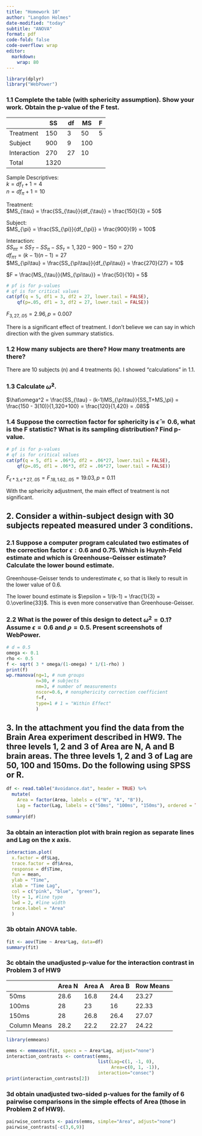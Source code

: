 ```yaml
---
title: "Homework 10"
author: "Langdon Holmes"
date-modified: "today"
subtitle: "ANOVA"
format: pdf
code-fold: false
code-overflow: wrap
editor: 
  markdown: 
    wrap: 80
---
```



```r
library(dplyr)
library("WebPower")
```

### 1.1 Complete the table (with sphericity assumption). Show your work. Obtain the p-value of the F test.

|             | SS   | df | MS | F |
|-------------|------|----|----|---|
| Treatment   | 150  | 3  | 50 | 5 |
| Subject     | 900  | 9  | 100|   |
| Interaction | 270  | 27 | 10 |   |
| Total       | 1320 |    |    |   |

Sample Descriptives:  
$k = df_{\tau} + 1 = 4$  
$n = df_{\pi} + 1 = 10$  

Treatment:  
$MS_{\tau} = \frac{SS_{\tau}}{df_{\tau}} = \frac{150}{3} = 50$  

Subject:  
$MS_{\pi} = \frac{SS_{\pi}}{df_{\pi}} = \frac{900}{9} = 100$  

Interaction:  
$SS_{\pi\tau} = SS_{T} - SS_{\pi} - SS_{\tau} = 1,320 - 900 - 150 = 270$  
$df_{\pi\tau} = (k-1)(n-1) = 27$  
$MS_{\pi\tau} = \frac{SS_{\pi\tau}}{df_{\pi\tau}} = \frac{270}{27} = 10$  

$F = \frac{MS_{\tau}}{MS_{\pi\tau}} = \frac{50}{10} = 5$  

```r
# pf is for p-values
# qf is for critical values
cat(pf(q = 5, df1 = 3, df2 = 27, lower.tail = FALSE),
    qf(p=.05, df1 = 3, df2 = 27, lower.tail = FALSE))
```
$F_{3,27,.05} = 2.96, p = 0.007$  

There is a significant effect of treatment. I don't believe we can say in which direction with the given summary statistics.

### 1.2 How many subjects are there? How many treatments are there?

There are 10 subjects (n) and 4 treatments (k). I showed "calculations" in 1.1.

### 1.3 Calculate $\hat\omega^2$.

$\hat\omega^2 = \frac{SS_{\tau} - (k-1)MS_{\pi\tau}}{SS_T+MS_\pi} = \frac{150 - 3(10)}{1,320+100} = \frac{120}{1,420} = .085$  

### 1.4 Suppose the correction factor for sphericity is $\hat\epsilon = 0.6$, what is the F statistic? What is its sampling distribution? Find p-value.

```r
# pf is for p-values
# qf is for critical values
cat(pf(q = 5, df1 = .06*3, df2 = .06*27, lower.tail = FALSE),
    qf(p=.05, df1 = .06*3, df2 = .06*27, lower.tail = FALSE))
```
$F_{\epsilon*3,\epsilon*27,.05} = F_{.18,1.62,.05} = 19.03, p = 0.11$  

With the sphericity adjustment, the main effect of treatment is not significant.

## 2. Consider a within-subject design with 30 subjects repeated measured under 3 conditions.

### 2.1 Suppose a computer program calculated two estimates of the correction factor $\epsilon: 0.6$ and 0.75. Which is Huynh-Feld estimate and which is Greenhouse-Geisser estimate? Calculate the lower bound estimate.

Greenhouse-Geisser tends to underestimate $\epsilon$, so that is likely to result in the lower value of 0.6.

The lower bound estimate is $\epsilon = 1/(k-1) = \frac{1}{3} = 0.\overline{33}$. This is even more conservative than Greenhouse-Geisser.

### 2.2 What is the power of this design to detect $\omega^{2} = 0.1$? Assume $\epsilon = 0.6$ and $\rho = 0.5$. Present screenshots of WebPower.

```r
# d = 0.5
omega <- 0.1
rho <- 0.5
f <- sqrt( 3 * omega/(1-omega) * 1/(1-rho) )
print(f)
wp.rmanova(ng=1, # num groups
           n=30, # subjects
           nm=3, # number of measurements
           nscor=0.6, # nonsphericity correction coefficient
           f=f,
           type=1 # 1 = "Within Effect"
           )
```

## 3. In the attachment you find the data from the Brain Area experiment described in HW9. The three levels 1, 2 and 3 of Area are N, A and B brain areas. The three levels 1, 2 and 3 of Lag are 50, 100 and 150ms. Do the following using SPSS or R.

```r
df <- read.table("Avoidance.dat", header = TRUE) %>% 
  mutate(
    Area = factor(Area, labels = c("N", "A", "B")),
    Lag = factor(Lag, labels = c("50ms", "100ms", "150ms"), ordered = TRUE)
    )
summary(df)
```
### 3a obtain an interaction plot with brain region as separate lines and Lag on the x axis.

```r
interaction.plot(
  x.factor = df$Lag,
  trace.factor = df$Area,
  response = df$Time,
  fun = mean,
  ylab = "Time",
  xlab = "Time Lag",
  col = c("pink", "blue", "green"),
  lty = 1, #line type
  lwd = 2, #line width
  trace.label = "Area"
  )
```

### 3b obtain ANOVA table.

```r
fit <- aov(Time ~ Area*Lag, data=df)
summary(fit)
```

### 3c obtain the unadjusted p-value for the interaction contrast in Problem 3 of HW9

|              | Area N | Area A | Area B | Row Means |
|--------------|--------|--------|--------|-----------|
| 50ms         | 28.6   | 16.8   | 24.4   | 23.27     |
| 100ms        | 28     | 23     | 16     | 22.33     |
| 150ms        | 28     | 26.8   | 26.4   | 27.07     |
| Column Means | 28.2   | 22.2   | 22.27  | 24.22     |

```r
library(emmeans)

emms <- emmeans(fit, specs = ~ Area*Lag, adjust="none")
interaction_contrasts <- contrast(emms,
                                  list(Lag=c(1, -1, 0),
                                       Area=c(0, 1, -1)),
                                  interaction="consec")
print(interaction_contrasts[2])
```

### 3d obtain unadjusted two-sided p-values for the family of 6 pairwise comparisons in the simple effects of Area (those in Problem 2 of HW9).

```r
pairwise_contrasts <- pairs(emms, simple="Area", adjust="none")
pairwise_contrasts[-c(3,6,9)]
```
